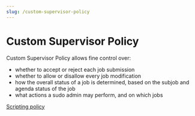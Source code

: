 ```yaml
---
slug: /custom-supervisor-policy
---
```


# Custom Supervisor Policy

Custom Supervisor Policy allows fine control over:

* whether to accept or reject each job submission
* whether to allow or disallow every job modification
* how the overall status of a job is determined, based on the subjob and agenda status of the job
* what actions a sudo admin may perform, and on which jobs

[Scripting policy](scripting-policy)
